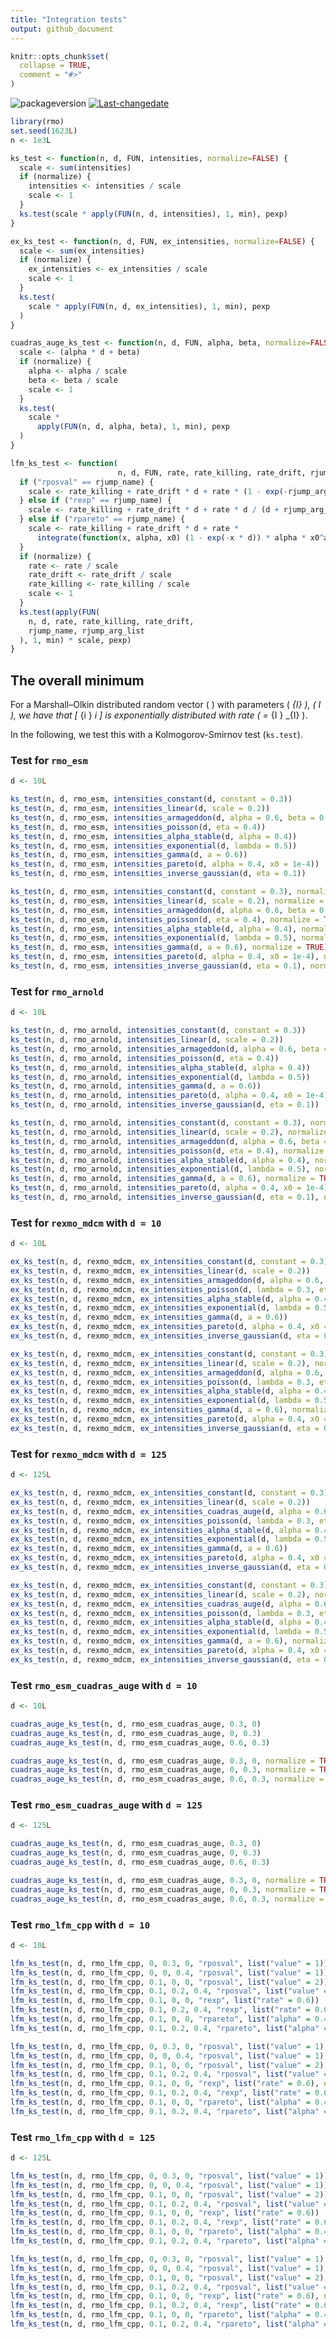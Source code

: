 ```yaml
---
title: "Integration tests"
output: github_document
---
```


```r
knitr::opts_chunk$set(
  collapse = TRUE,
  comment = "#>"
)
```

![packageversion](https://img.shields.io/badge/Package%20version-`r unname(desc::desc_get("Version"))`-orange.svg?style=flat-square)
[![Last-changedate](https://img.shields.io/badge/last%20change-`r gsub('-','--', Sys.Date())`-yellowgreen.svg)](/commits/master)

```r
library(rmo)
set.seed(1623L)
n <- 1e3L

ks_test <- function(n, d, FUN, intensities, normalize=FALSE) {
  scale <- sum(intensities)
  if (normalize) {
    intensities <- intensities / scale
    scale <- 1
  }
  ks.test(scale * apply(FUN(n, d, intensities), 1, min), pexp)
}

ex_ks_test <- function(n, d, FUN, ex_intensities, normalize=FALSE) {
  scale <- sum(ex_intensities)
  if (normalize) {
    ex_intensities <- ex_intensities / scale
    scale <- 1
  }
  ks.test(
    scale * apply(FUN(n, d, ex_intensities), 1, min), pexp
  )
}

cuadras_auge_ks_test <- function(n, d, FUN, alpha, beta, normalize=FALSE) {
  scale <- (alpha * d + beta)
  if (normalize) {
    alpha <- alpha / scale
    beta <- beta / scale
    scale <- 1
  }
  ks.test(
    scale *
      apply(FUN(n, d, alpha, beta), 1, min), pexp
  )
}

lfm_ks_test <- function(
                        n, d, FUN, rate, rate_killing, rate_drift, rjump_name, rjump_arg_list, normalize=FALSE) {
  if ("rposval" == rjump_name) {
    scale <- rate_killing + rate_drift * d + rate * (1 - exp(-rjump_arg_list$value * d))
  } else if ("rexp" == rjump_name) {
    scale <- rate_killing + rate_drift * d + rate * d / (d + rjump_arg_list$rate)
  } else if ("rpareto" == rjump_name) {
    scale <- rate_killing + rate_drift * d + rate *
      integrate(function(x, alpha, x0) (1 - exp(-x * d)) * alpha * x0^alpha / x^(alpha + 1), 0, Inf, alpha = rjump_arg_list$alpha, x0 = rjump_arg_list$x0)$value
  }
  if (normalize) {
    rate <- rate / scale
    rate_drift <- rate_drift / scale
    rate_killing <- rate_killing / scale
    scale <- 1
  }
  ks.test(apply(FUN(
    n, d, rate, rate_killing, rate_drift,
    rjump_name, rjump_arg_list
  ), 1, min) * scale, pexp)
}
```

## The overall minimum

For a Marshall--Olkin distributed random vector \( \boldsymbol{\tau} \) with parameters \( \lambda_{I} \), \( \emptyset \neq I \subseteq {\{ 1 , \ldots , d \}} \), we have that
\[
  \min_{i \in {\{ 1 , \ldots , d \}}} \tau_i
\]
is exponentially distributed with rate \( \lambda = \sum_{\emptyset \neq I \subseteq {\{ 1 , \ldots , d \}}} \lambda_{I} \).

In the following, we test this with a Kolmogorov-Smirnov test (`ks.test`).


### Test for `rmo_esm`

```r
d <- 10L

ks_test(n, d, rmo_esm, intensities_constant(d, constant = 0.3))
ks_test(n, d, rmo_esm, intensities_linear(d, scale = 0.2))
ks_test(n, d, rmo_esm, intensities_armageddon(d, alpha = 0.6, beta = 0.2))
ks_test(n, d, rmo_esm, intensities_poisson(d, eta = 0.4))
ks_test(n, d, rmo_esm, intensities_alpha_stable(d, alpha = 0.4))
ks_test(n, d, rmo_esm, intensities_exponential(d, lambda = 0.5))
ks_test(n, d, rmo_esm, intensities_gamma(d, a = 0.6))
ks_test(n, d, rmo_esm, intensities_pareto(d, alpha = 0.4, x0 = 1e-4))
ks_test(n, d, rmo_esm, intensities_inverse_gaussian(d, eta = 0.1))

ks_test(n, d, rmo_esm, intensities_constant(d, constant = 0.3), normalize = TRUE)
ks_test(n, d, rmo_esm, intensities_linear(d, scale = 0.2), normalize = TRUE)
ks_test(n, d, rmo_esm, intensities_armageddon(d, alpha = 0.6, beta = 0.2), normalize = TRUE)
ks_test(n, d, rmo_esm, intensities_poisson(d, eta = 0.4), normalize = TRUE)
ks_test(n, d, rmo_esm, intensities_alpha_stable(d, alpha = 0.4), normalize = TRUE)
ks_test(n, d, rmo_esm, intensities_exponential(d, lambda = 0.5), normalize = TRUE)
ks_test(n, d, rmo_esm, intensities_gamma(d, a = 0.6), normalize = TRUE)
ks_test(n, d, rmo_esm, intensities_pareto(d, alpha = 0.4, x0 = 1e-4), normalize = TRUE)
ks_test(n, d, rmo_esm, intensities_inverse_gaussian(d, eta = 0.1), normalize = TRUE)
```

### Test for `rmo_arnold`

```r
d <- 10L

ks_test(n, d, rmo_arnold, intensities_constant(d, constant = 0.3))
ks_test(n, d, rmo_arnold, intensities_linear(d, scale = 0.2))
ks_test(n, d, rmo_arnold, intensities_armageddon(d, alpha = 0.6, beta = 0.2))
ks_test(n, d, rmo_arnold, intensities_poisson(d, eta = 0.4))
ks_test(n, d, rmo_arnold, intensities_alpha_stable(d, alpha = 0.4))
ks_test(n, d, rmo_arnold, intensities_exponential(d, lambda = 0.5))
ks_test(n, d, rmo_arnold, intensities_gamma(d, a = 0.6))
ks_test(n, d, rmo_arnold, intensities_pareto(d, alpha = 0.4, x0 = 1e-4))
ks_test(n, d, rmo_arnold, intensities_inverse_gaussian(d, eta = 0.1))

ks_test(n, d, rmo_arnold, intensities_constant(d, constant = 0.3), normalize = TRUE)
ks_test(n, d, rmo_arnold, intensities_linear(d, scale = 0.2), normalize = TRUE)
ks_test(n, d, rmo_arnold, intensities_armageddon(d, alpha = 0.6, beta = 0.2), normalize = TRUE)
ks_test(n, d, rmo_arnold, intensities_poisson(d, eta = 0.4), normalize = TRUE)
ks_test(n, d, rmo_arnold, intensities_alpha_stable(d, alpha = 0.4), normalize = TRUE)
ks_test(n, d, rmo_arnold, intensities_exponential(d, lambda = 0.5), normalize = TRUE)
ks_test(n, d, rmo_arnold, intensities_gamma(d, a = 0.6), normalize = TRUE)
ks_test(n, d, rmo_arnold, intensities_pareto(d, alpha = 0.4, x0 = 1e-4), normalize = TRUE)
ks_test(n, d, rmo_arnold, intensities_inverse_gaussian(d, eta = 0.1), normalize = TRUE)
```


### Test for `rexmo_mdcm` with `d = 10`

```r
d <- 10L

ex_ks_test(n, d, rexmo_mdcm, ex_intensities_constant(d, constant = 0.3))
ex_ks_test(n, d, rexmo_mdcm, ex_intensities_linear(d, scale = 0.2))
ex_ks_test(n, d, rexmo_mdcm, ex_intensities_armageddon(d, alpha = 0.6, beta = 0.2))
ex_ks_test(n, d, rexmo_mdcm, ex_intensities_poisson(d, lambda = 0.3, eta = 0.4))
ex_ks_test(n, d, rexmo_mdcm, ex_intensities_alpha_stable(d, alpha = 0.4))
ex_ks_test(n, d, rexmo_mdcm, ex_intensities_exponential(d, lambda = 0.5))
ex_ks_test(n, d, rexmo_mdcm, ex_intensities_gamma(d, a = 0.6))
ex_ks_test(n, d, rexmo_mdcm, ex_intensities_pareto(d, alpha = 0.4, x0 = 1e-4))
ex_ks_test(n, d, rexmo_mdcm, ex_intensities_inverse_gaussian(d, eta = 0.1))

ex_ks_test(n, d, rexmo_mdcm, ex_intensities_constant(d, constant = 0.3), normalize = TRUE)
ex_ks_test(n, d, rexmo_mdcm, ex_intensities_linear(d, scale = 0.2), normalize = TRUE)
ex_ks_test(n, d, rexmo_mdcm, ex_intensities_armageddon(d, alpha = 0.6, beta = 0.2), normalize = TRUE)
ex_ks_test(n, d, rexmo_mdcm, ex_intensities_poisson(d, lambda = 0.3, eta = 0.4), normalize = TRUE)
ex_ks_test(n, d, rexmo_mdcm, ex_intensities_alpha_stable(d, alpha = 0.4), normalize = TRUE)
ex_ks_test(n, d, rexmo_mdcm, ex_intensities_exponential(d, lambda = 0.5), normalize = TRUE)
ex_ks_test(n, d, rexmo_mdcm, ex_intensities_gamma(d, a = 0.6), normalize = TRUE)
ex_ks_test(n, d, rexmo_mdcm, ex_intensities_pareto(d, alpha = 0.4, x0 = 1e-4), normalize = TRUE)
ex_ks_test(n, d, rexmo_mdcm, ex_intensities_inverse_gaussian(d, eta = 0.1), normalize = TRUE)
```


### Test for `rexmo_mdcm` with `d = 125`

```r
d <- 125L

ex_ks_test(n, d, rexmo_mdcm, ex_intensities_constant(d, constant = 0.3))
ex_ks_test(n, d, rexmo_mdcm, ex_intensities_linear(d, scale = 0.2))
ex_ks_test(n, d, rexmo_mdcm, ex_intensities_cuadras_auge(d, alpha = 0.6, beta = 0.2))
ex_ks_test(n, d, rexmo_mdcm, ex_intensities_poisson(d, lambda = 0.3, eta = 0.4))
ex_ks_test(n, d, rexmo_mdcm, ex_intensities_alpha_stable(d, alpha = 0.4))
ex_ks_test(n, d, rexmo_mdcm, ex_intensities_exponential(d, lambda = 0.5))
ex_ks_test(n, d, rexmo_mdcm, ex_intensities_gamma(d, a = 0.6))
ex_ks_test(n, d, rexmo_mdcm, ex_intensities_pareto(d, alpha = 0.4, x0 = 1e-4))
ex_ks_test(n, d, rexmo_mdcm, ex_intensities_inverse_gaussian(d, eta = 0.1))

ex_ks_test(n, d, rexmo_mdcm, ex_intensities_constant(d, constant = 0.3), normalize = TRUE)
ex_ks_test(n, d, rexmo_mdcm, ex_intensities_linear(d, scale = 0.2), normalize = TRUE)
ex_ks_test(n, d, rexmo_mdcm, ex_intensities_cuadras_auge(d, alpha = 0.6, beta = 0.2), normalize = TRUE)
ex_ks_test(n, d, rexmo_mdcm, ex_intensities_poisson(d, lambda = 0.3, eta = 0.4), normalize = TRUE)
ex_ks_test(n, d, rexmo_mdcm, ex_intensities_alpha_stable(d, alpha = 0.4), normalize = TRUE)
ex_ks_test(n, d, rexmo_mdcm, ex_intensities_exponential(d, lambda = 0.5), normalize = TRUE)
ex_ks_test(n, d, rexmo_mdcm, ex_intensities_gamma(d, a = 0.6), normalize = TRUE)
ex_ks_test(n, d, rexmo_mdcm, ex_intensities_pareto(d, alpha = 0.4, x0 = 1e-4), normalize = TRUE)
ex_ks_test(n, d, rexmo_mdcm, ex_intensities_inverse_gaussian(d, eta = 0.1), normalize = TRUE)
```


### Test `rmo_esm_cuadras_auge` with `d = 10`

```r
d <- 10L

cuadras_auge_ks_test(n, d, rmo_esm_cuadras_auge, 0.3, 0)
cuadras_auge_ks_test(n, d, rmo_esm_cuadras_auge, 0, 0.3)
cuadras_auge_ks_test(n, d, rmo_esm_cuadras_auge, 0.6, 0.3)

cuadras_auge_ks_test(n, d, rmo_esm_cuadras_auge, 0.3, 0, normalize = TRUE)
cuadras_auge_ks_test(n, d, rmo_esm_cuadras_auge, 0, 0.3, normalize = TRUE)
cuadras_auge_ks_test(n, d, rmo_esm_cuadras_auge, 0.6, 0.3, normalize = TRUE)
```


### Test `rmo_esm_cuadras_auge` with `d = 125`

```r
d <- 125L

cuadras_auge_ks_test(n, d, rmo_esm_cuadras_auge, 0.3, 0)
cuadras_auge_ks_test(n, d, rmo_esm_cuadras_auge, 0, 0.3)
cuadras_auge_ks_test(n, d, rmo_esm_cuadras_auge, 0.6, 0.3)

cuadras_auge_ks_test(n, d, rmo_esm_cuadras_auge, 0.3, 0, normalize = TRUE)
cuadras_auge_ks_test(n, d, rmo_esm_cuadras_auge, 0, 0.3, normalize = TRUE)
cuadras_auge_ks_test(n, d, rmo_esm_cuadras_auge, 0.6, 0.3, normalize = TRUE)
```


### Test `rmo_lfm_cpp` with `d = 10`

```r
d <- 10L

lfm_ks_test(n, d, rmo_lfm_cpp, 0, 0.3, 0, "rposval", list("value" = 1))
lfm_ks_test(n, d, rmo_lfm_cpp, 0, 0, 0.4, "rposval", list("value" = 1))
lfm_ks_test(n, d, rmo_lfm_cpp, 0.1, 0, 0, "rposval", list("value" = 2))
lfm_ks_test(n, d, rmo_lfm_cpp, 0.1, 0.2, 0.4, "rposval", list("value" = 2))
lfm_ks_test(n, d, rmo_lfm_cpp, 0.1, 0, 0, "rexp", list("rate" = 0.6))
lfm_ks_test(n, d, rmo_lfm_cpp, 0.1, 0.2, 0.4, "rexp", list("rate" = 0.6))
lfm_ks_test(n, d, rmo_lfm_cpp, 0.1, 0, 0, "rpareto", list("alpha" = 0.4, "x0" = 1e-4))
lfm_ks_test(n, d, rmo_lfm_cpp, 0.1, 0.2, 0.4, "rpareto", list("alpha" = 0.4, "x0" = 1e-4))

lfm_ks_test(n, d, rmo_lfm_cpp, 0, 0.3, 0, "rposval", list("value" = 1), normalize = TRUE)
lfm_ks_test(n, d, rmo_lfm_cpp, 0, 0, 0.4, "rposval", list("value" = 1), normalize = TRUE)
lfm_ks_test(n, d, rmo_lfm_cpp, 0.1, 0, 0, "rposval", list("value" = 2), normalize = TRUE)
lfm_ks_test(n, d, rmo_lfm_cpp, 0.1, 0.2, 0.4, "rposval", list("value" = 2), normalize = TRUE)
lfm_ks_test(n, d, rmo_lfm_cpp, 0.1, 0, 0, "rexp", list("rate" = 0.6), normalize = TRUE)
lfm_ks_test(n, d, rmo_lfm_cpp, 0.1, 0.2, 0.4, "rexp", list("rate" = 0.6), normalize = TRUE)
lfm_ks_test(n, d, rmo_lfm_cpp, 0.1, 0, 0, "rpareto", list("alpha" = 0.4, "x0" = 1e-4), normalize = TRUE)
lfm_ks_test(n, d, rmo_lfm_cpp, 0.1, 0.2, 0.4, "rpareto", list("alpha" = 0.4, "x0" = 1e-4), normalize = TRUE)
```


### Test `rmo_lfm_cpp` with `d = 125`

```r
d <- 125L

lfm_ks_test(n, d, rmo_lfm_cpp, 0, 0.3, 0, "rposval", list("value" = 1))
lfm_ks_test(n, d, rmo_lfm_cpp, 0, 0, 0.4, "rposval", list("value" = 1))
lfm_ks_test(n, d, rmo_lfm_cpp, 0.1, 0, 0, "rposval", list("value" = 2))
lfm_ks_test(n, d, rmo_lfm_cpp, 0.1, 0.2, 0.4, "rposval", list("value" = 2))
lfm_ks_test(n, d, rmo_lfm_cpp, 0.1, 0, 0, "rexp", list("rate" = 0.6))
lfm_ks_test(n, d, rmo_lfm_cpp, 0.1, 0.2, 0.4, "rexp", list("rate" = 0.6))
lfm_ks_test(n, d, rmo_lfm_cpp, 0.1, 0, 0, "rpareto", list("alpha" = 0.4, "x0" = 1e-4))
lfm_ks_test(n, d, rmo_lfm_cpp, 0.1, 0.2, 0.4, "rpareto", list("alpha" = 0.4, "x0" = 1e-4))

lfm_ks_test(n, d, rmo_lfm_cpp, 0, 0.3, 0, "rposval", list("value" = 1), normalize = TRUE)
lfm_ks_test(n, d, rmo_lfm_cpp, 0, 0, 0.4, "rposval", list("value" = 1), normalize = TRUE)
lfm_ks_test(n, d, rmo_lfm_cpp, 0.1, 0, 0, "rposval", list("value" = 2), normalize = TRUE)
lfm_ks_test(n, d, rmo_lfm_cpp, 0.1, 0.2, 0.4, "rposval", list("value" = 2), normalize = TRUE)
lfm_ks_test(n, d, rmo_lfm_cpp, 0.1, 0, 0, "rexp", list("rate" = 0.6), normalize = TRUE)
lfm_ks_test(n, d, rmo_lfm_cpp, 0.1, 0.2, 0.4, "rexp", list("rate" = 0.6), normalize = TRUE)
lfm_ks_test(n, d, rmo_lfm_cpp, 0.1, 0, 0, "rpareto", list("alpha" = 0.4, "x0" = 1e-4), normalize = TRUE)
lfm_ks_test(n, d, rmo_lfm_cpp, 0.1, 0.2, 0.4, "rpareto", list("alpha" = 0.4, "x0" = 1e-4), normalize = TRUE)
```
